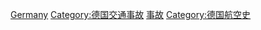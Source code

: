 [[Category:各國航空事故|Germany]]
[[Category:德国交通事故|Category:德国交通事故]]
[[Category:德國航空|事故]]
[[Category:德国航空史|Category:德国航空史]]